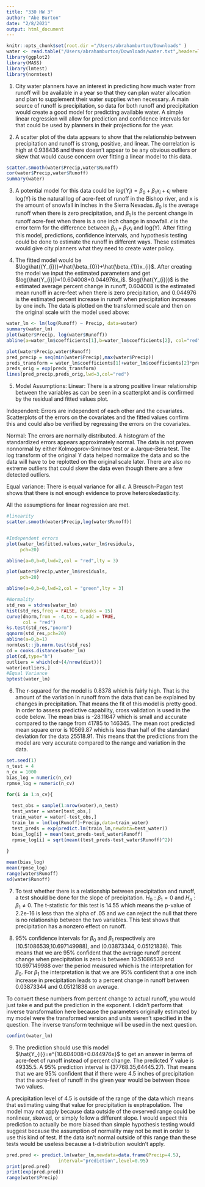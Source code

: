 ```yaml
---
title: "330 HW 3"
author: "Abe Burton"
date: "2/8/2021"
output: html_document
---
```


```r
knitr::opts_chunk$set(root.dir ="/Users/abrahamburton/Downloads" )
water <- read.table("/Users/abrahamburton/Downloads/water.txt",header=TRUE)
library(ggplot2) 
library(MASS)
library(lmtest)
library(normtest)
```

1. City water planners have an interest in predicting how much water from runoff will be available in a year so that they can plan water allocation and plan to supplement their water supplies when necessary. A main source of runoff is precipitation, so data for both runoff and precipitation would create a good model for predicting available water. A simple linear regression will allow for prediction and confidence intervals for that could be used by planners in their projections for the year.

2. A scatter plot of the data appears to show that the relationship between precipitation and runoff is strong, positive, and linear. The correlation is high at 0.938436 and there doesn't appear to be any obvious outliers or skew that would cause concern over fitting a linear model to this data.
```r
scatter.smooth(water$Precip,water$Runoff)
cor(water$Precip,water$Runoff)
summary(water)
```
3. A potential model for this data could be $log(Y_{i})=\beta_{0}+\beta_{1}x_{i}+\epsilon_i$ where log(Y) is the natural log of acre-feet of runoff in the Bishop river, and x is the amount of snowfall in inches in the Sierra Nevadas. $\beta_{0}$ is the average runoff when there is zero precipitation, and $\beta_1$ is the percent change in runoff acre-feet when there is a one inch change in snowfall. $\epsilon$ is the error term for the difference between $\beta_{0}+\beta_{1}x_{i}$ and log(Y). After fitting this model, predictions, confidence intervals, and hypothesis testing could be done to estimate the runoff in different ways. These estimates would give city planners what they need to create water policy.

4. The fitted model would be $\log\hat{(Y_{i})}=\hat{\beta_{0}}+\hat{\beta_{1}}x_{i}$. After creating the model we input the estimated parameters and get $log(\hat{Y_{i}})=10.604008+0.044976x_i$. $log(\hat{Y_{i}})$ is the estimated average percent change in runoff, 0.604008 is the estimated mean runoff in acre-feet when there is zero precipitation, and 0.044976 is the estimated percent increase in runoff when precipitation increases by one inch. The data is plotted on the transformed scale and then on the original scale with the model used above:

```r
water_lm <- lm(log(Runoff) ~ Precip, data=water)
summary(water_lm)
plot(water$Precip, log(water$Runoff))
abline(a=water_lm$coefficients[1],b=water_lm$coefficients[2], col="red")

plot(water$Precip,water$Runoff)
pred_precip = seq(min(water$Precip),max(water$Precip))
preds_transform = water_lm$coefficients[1]+water_lm$coefficients[2]*pred_precip
preds_orig = exp(preds_transform)
lines(pred_precip,preds_orig,lwd=3,col="red")

```

5. Model Assumptions:
Linear: There is a strong positive linear relationship between the variables as can be seen in a scatterplot and is confirmed by the residual and fitted values plot.

Independent: Errors are independent of each other and the covariates. Scatterplots of the errors on the covariates and the fitted values confirm this and could also be verified by regressing the errors on the covariates.

Normal: The errors are normally distributed. A histogram of the standardized errors appears approximately normal. The data is not proven nonnormal by either Kolmogorov-Smirnov test or a Jarque-Bera test. The log transform of the original Y data helped normalize the data and so the data will have to be replotted on the original scale later. There are also no extreme outliers that could skew the data even though there are a few detected outliers.

Equal variance: There is equal variance for all $\epsilon$. A Breusch-Pagan test shows that there is not enough evidence to prove heteroskedasticity.

All the assumptions for linear regression are met.
```r

#linearity
scatter.smooth(water$Precip,log(water$Runoff))


#Independent errors
plot(water_lm$fitted.values,water_lm$residuals,
     pch=20)

abline(a=0,b=0,lwd=2,col = "red",lty = 3)

plot(water$Precip,water_lm$residuals,
     pch=20)

abline(a=0,b=0,lwd=2,col = "green",lty = 3)

#Normality
std_res = stdres(water_lm)
hist(std_res,freq = FALSE, breaks = 15)
curve(dnorm,from = -4,to = 4,add = TRUE,
      col = "red")
ks.test(std_res,"pnorm")
qqnorm(std_res,pch=20)
abline(a=0,b=1)
normtest::jb.norm.test(std_res)
cd = cooks.distance(water_lm)
plot(cd,type="h")
outliers = which(cd>(4/nrow(dist)))
water[outliers,]
#Equal Variance
bptest(water_lm)
```
6. The r-squared for the model is 0.8378 which is fairly high. That is the amount of the variation in runoff from the data that can be explained by changes in precipitation. That means the fit of this model is pretty good. In order to assess predictive capability, cross validation is used in the code below. The mean bias is -28.11647 which is small and accurate compared to the range from 41785 to 146345. The mean root predicted mean square error is 10569.87 which is less than half of the standard deviation for the data 25518.91. This means that the predictions from the model are very accurate compared to the range and variation in the data.

```r
set.seed(1)
n_test = 4
n_cv = 1000
bias_log = numeric(n_cv)
rpmse_log = numeric(n_cv)

for(i in 1:n_cv){
  
  test_obs = sample(1:nrow(water),n_test)
  test_water = water[test_obs,]
  train_water = water[-test_obs,]
  train_lm = lm(log(Runoff)~Precip,data=train_water)
  test_preds = exp(predict.lm(train_lm,newdata=test_water))
  bias_log[i] = mean(test_preds-test_water$Runoff)
  rpmse_log[i] = sqrt(mean((test_preds-test_water$Runoff)^2))
  
}

mean(bias_log)
mean(rpmse_log)
range(water$Runoff)
sd(water$Runoff)

```
7. To test whether there is a relationship between precipitation and runoff, a test should be done for the slope of precipitation.
$H_{0}: \beta_{1}=0$ and $H_{a}: \beta_{1}\neq0$. The t-statistic for this test is 14.55 which means the p-value of 2.2e-16 is less than the alpha of .05 and we can reject the null that there is no relationship between the two variables. This test shows that precipitation has a nonzero effect on runoff.

8. 95% confidence intervals for $\beta_{0}$ and $\beta_{1}$ respectively are (10.51086539,10.697149988), and (0.03873344, 0.05121838). This means that we are 95% confident that the average runoff percent change when precipitation is zero is between 10.51086539 and 10.697149988 over the period measured which is the interpretation for $\beta_0$. For $\beta_{1}$ the interpretation is that we are 95% confident that a one inch increase in precipitation leads to a percent change in runoff between 0.03873344 and 0.05121838 on average. 

To convert these numbers from percent change to actual runoff, you would just take e and put the prediction in the exponent. I didn't perform that inverse transformation here because the parameters originally estimated by my model were the transformed version and units weren't specified in the question. The inverse transform technique will be used in the next question.
```r
confint(water_lm)
```
9. The prediction should use this model $\hat{Y_{i}}=e^{10.604008+0.044976x}$ to get an answer in terms of acre-feet of runoff instead of percent change. The predicted $\hat{Y}$ value is 49335.5. A 95% prediction interval is (37768.35,64445.27). That means that we are 95% confident that if there were 4.5 inches of precipitation that the acre-feet of runoff in the given year would be between those two values.

A precipitation level of 4.5 is outside of the range of the data which means that estimating using that value for precipitation is exptrapolation. The model may not apply because data outside of the ovserved range could be nonlinear, skewed, or simply follow a different slope. I would expect this prediction to actually be more biased than simple hypothesis testing would suggest because the assumption of normality may not be met in order to use this kind of test. If the data isn't normal outside of this range than these tests would be useless because a t-distribution wouldn't apply.

```r

pred.pred <- predict.lm(water_lm,newdata=data.frame(Precip=4.5),
                   interval="prediction",level=0.95)
print(pred.pred)
print(exp(pred.pred))
range(water$Precip)

```